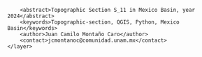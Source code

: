 <?xml version="1.0" encoding="UTF-8"?>
<qgis>
    <layer>
        <title>S_11</title>
        <abstract>Topographic Section S_11 in Mexico Basin, year 2024</abstract>
        <keywords>Topographic-section, QGIS, Python, Mexico Basin</keywords>
        <author>Juan Camilo Montaño Caro</author>
        <contact>jcmontanoc@comunidad.unam.mx</contact>
    </layer>
</qgis>
